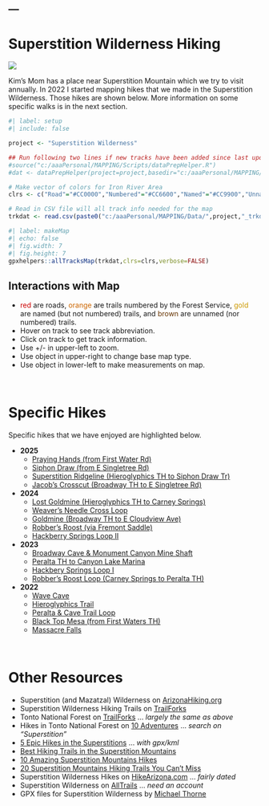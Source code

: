 ---
---

# Superstition Wilderness Hiking
![](../../zresources/img/SWhiking1.webp){fig-align="center"}

Kim's Mom has a place near Superstition Mountain which we try to visit annually. In 2022 I started mapping hikes that we made in the Superstition Wilderness. Those hikes are shown below. More information on some specific walks is in the next section.

```r
#| label: setup
#| include: false

project <- "Superstition Wilderness"

## Run following two lines if new tracks have been added since last update
#source("c:/aaaPersonal/MAPPING/Scripts/dataPrepHelper.R")
#dat <- dataPrepHelper(project=project,basedir="c:/aaaPersonal/MAPPING/")

# Make vector of colors for Iron River Area
clrs <- c("Road"="#CC0000","Numbered"="#CC6600","Named"="#CC9900","Unnamed"="#663300")

# Read in CSV file will all track info needed for the map
trkdat <- read.csv(paste0("c:/aaaPersonal/MAPPING/Data/",project,"_trkdat.csv"))
```

```r
#| label: makeMap
#| echo: false
#| fig.width: 7
#| fig.height: 7
gpxhelpers::allTracksMap(trkdat,clrs=clrs,verbose=FALSE)
```

:::{.callout-tips appearance="simple"}
## Interactions with Map
* <span style="color: #CC0000">red</span> are roads, <span style="color: #CC6600">orange</span> are trails numbered by the Forest Service, <span style="color: #CC9900">gold</span> are named (but not numbered) trails, and <span style="color: #663300">brown</span> are unnamed (nor numbered) trails.
* Hover on track to see track abbreviation.
* Click on track to get track information.
* Use +/- in upper-left to zoom.
* Use object in upper-right to change base map type.
* Use object in lower-left to make measurements on map.
:::

&nbsp;

# Specific Hikes
Specific hikes that we have enjoyed are highlighted below.

* **2025**
  - [Praying Hands (from First Water Rd)](SW Praying Hands.html)
  - [Siphon Draw (from E Singletree Rd)](SW Siphon Draw.html)
  - [Superstition Ridgeline (Hieroglyphics TH to Siphon Draw Tr)](SW Ridgeline H2SD.html)
  - [Jacob's Crosscut (Broadway TH to E Singletree Rd)](SW Jacobs B2ES.html)
  
* **2024**
  - [Lost Goldmine (Hieroglyphics TH to Carney Springs)](SW LGM_HG2CS.html)
  - [Weaver's Needle Cross Loop](SW Weavers Needle Cross.html)
  - [Goldmine (Broadway TH to E Cloudview Ave)](SW Goldmine.html)
  - [Robber's Roost (via Fremont Saddle)](SW Robbers Roost II.html)
  - [Hackberry Springs Loop II](SW Hackberry Springs II.html)

* **2023**
  - [Broadway Cave & Monument Canyon Mine Shaft](SW Broadway Cave.html)
  - [Peralta TH to Canyon Lake Marina](SW Peralta to Canyon Lake.html)
  - [Hackbery Springs Loop I](SW Hackberry Springs I.html)
  - [Robber's Roost Loop (Carney Springs to Peralta TH)](SW Robbers Roost I.html)
  
* **2022**
  - [Wave Cave](SW Wave Cave.html)
  - [Hieroglyphics Trail](SW Hieroglyphics Trail.html)
  - [Peralta & Cave Trail Loop](SW Peralta Cave Trail.html)
  - [Black Top Mesa (from First Waters TH)](SW Black Top Mesa FW TH.html)
  - [Massacre Falls](SW Massacre Grounds.html)

&nbsp;

# Other Resources

* Superstition (and Mazatzal) Wilderness on [ArizonaHiking.org](http://arizonahiking.org/jreviews-directory/jreviews-listings-module-6)
* Superstition Wilderness Hiking Trails on [TrailForks](https://www.trailforks.com/region/superstition-wilderness-38267/)
* Tonto National Forest on [TrailForks](https://www.trailforks.com/region/tonto-national-forest/map/?activitytype=6&z=10.2&lat=33.41031&lon=-111.27550) ... *largely the same as above*
* Hikes in Tonto National Forest on [10 Adventures](https://www.10adventures.com/hikes/tonto-national-forest/) ... *search on "Superstition"*
* [5 Epic Hikes in the Superstitions](https://wildpathsaz.com/five-epic-hikes-in-the-superstitions/) ... *with gpx/kml*
* [Best Hiking Trails in the Superstition Mountains](https://destinations.rei.com/local-tips/best-hiking-trails-in-the-superstition-mountains)
* [10 Amazing Superstition Mountains Hikes](https://thekarabou.com/superstition-mountains-hikes/) 
* [20 Superstition Mountains Hiking Trails You Can’t Miss](https://www.territorysupply.com/superstition-mountains-hikes)
* Superstition Wilderness Hikes on [HikeArizona.com](https://hikearizona.com/traildex.php?SHOW=YES&ID=34&sRID=65) ... *fairly dated*
* Superstition Wilderness on [AllTrails](https://www.alltrails.com/parks/us/arizona/superstition-wilderness) ... *need an account*
* GPX files for Superstition Wilderness by [Michael Thorne](https://home.chpc.utah.edu/~thorne/personal.html)
